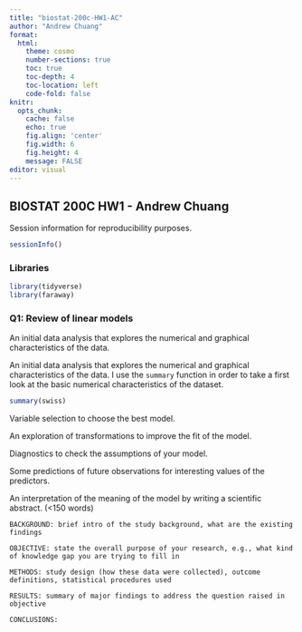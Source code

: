 ```yaml
---
title: "biostat-200c-HW1-AC"
author: "Andrew Chuang"
format:
  html:
    theme: cosmo
    number-sections: true
    toc: true
    toc-depth: 4
    toc-location: left
    code-fold: false
knitr:
  opts_chunk: 
    cache: false    
    echo: true
    fig.align: 'center'
    fig.width: 6
    fig.height: 4
    message: FALSE
editor: visual
---
```


## BIOSTAT 200C HW1 - Andrew Chuang

Session information for reproducibility purposes.
```r
sessionInfo()
```

### Libraries

```r
library(tidyverse)
library(faraway)
```
### Q1: Review of linear models

An initial data analysis that explores the numerical and graphical characteristics of the data.
        
An initial data analysis that explores the numerical and graphical 
characteristics of the data. I use the `summary` function in order to take a
first look at the basic numerical characteristics of the dataset.
```r
summary(swiss)
```

Variable selection to choose the best model.

An exploration of transformations to improve the fit of the model.

Diagnostics to check the assumptions of your model.

Some predictions of future observations for interesting values of the predictors.

An interpretation of the meaning of the model by writing a scientific abstract. (<150 words)

    BACKGROUND: brief intro of the study background, what are the existing findings

    OBJECTIVE: state the overall purpose of your research, e.g., what kind of knowledge gap you are trying to fill in

    METHODS: study design (how these data were collected), outcome definitions, statistical procedures used

    RESULTS: summary of major findings to address the question raised in objective

    CONCLUSIONS:
    
    